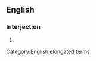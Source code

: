 ==English==

===Interjection===
{{en-interj}}

# {{alternative form of|argh|lang=en}}

[[Category:English elongated terms]]